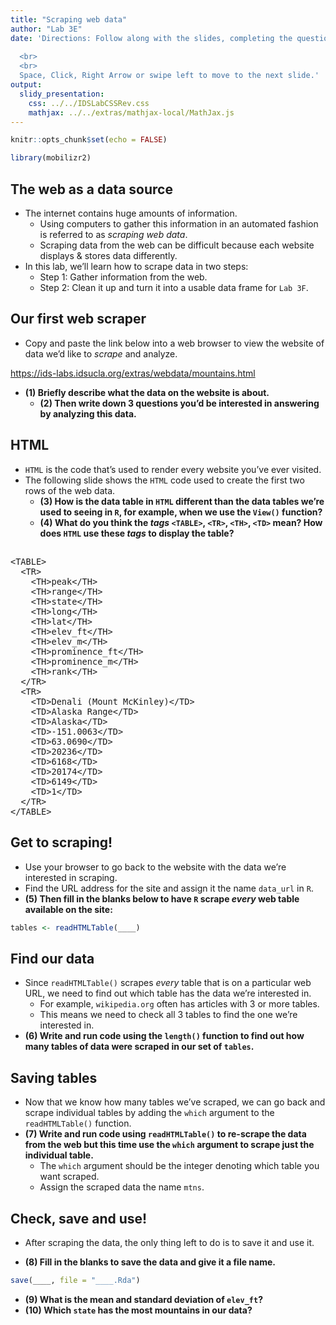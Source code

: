 ```yaml
---
title: "Scraping web data"
author: "Lab 3E"
date: 'Directions: Follow along with the slides, completing the questions in <font color=#25679E><b>blue</b></font> on your computer, and answering the questions in **red** in your journal.  
  
  <br>
  <br>
  Space, Click, Right Arrow or swipe left to move to the next slide.'
output: 
  slidy_presentation: 
    css: ../../IDSLabCSSRev.css
    mathjax: ../../extras/mathjax-local/MathJax.js
---
```


```r
knitr::opts_chunk$set(echo = FALSE)
```

```r
library(mobilizr2)
```

## The web as a data source

- The internet contains huge amounts of information.
  - Using computers to gather this information in an automated fashion is referred to as _scraping web data_.
  - Scraping data from the web can be difficult because each website displays & stores data differently.
- In this lab, we'll learn how to scrape data in two steps:
  - Step 1: Gather information from the web.
  - Step 2: Clean it up and turn it into a usable data frame for `Lab 3F`.
  

## Our first web scraper

- <span class="blue">Copy and paste the link below into a web browser to view the website of data we'd like to _scrape_ and analyze.</span>

[https://ids-labs.idsucla.org/extras/webdata/mountains.html](https://ids-labs.idsucla.org/extras/webdata/mountains.html)

- **(1) Briefly describe what the data on the website is about.**
    - **(2) Then write down 3 questions you'd be interested in answering by analyzing this data.**


## HTML

- `HTML` is the code that's used to render every website you've ever visited.
- The following slide shows the `HTML` code used to create the first two rows of the web data.
    - **(3) How is the data table in `HTML` different than the data tables we're used to seeing in `R`, for example, when we use the `View()` function?**
    - **(4) What do you think the _tags_ `<TABLE>`, `<TR>`, `<TH>`, `<TD>` mean? How does `HTML` use these _tags_ to display the table?**
    

## 

<font size = "3">
```
<TABLE>
  <TR>
    <TH>peak</TH>
    <TH>range</TH>
    <TH>state</TH>
    <TH>long</TH>
    <TH>lat</TH>
    <TH>elev_ft</TH>
    <TH>elev_m</TH>
    <TH>prominence_ft</TH>
    <TH>prominence_m</TH>
    <TH>rank</TH>
  </TR>
  <TR>
    <TD>Denali (Mount McKinley)</TD>
    <TD>Alaska Range</TD>
    <TD>Alaska</TD>
    <TD>-151.0063</TD>
    <TD>63.0690</TD>
    <TD>20236</TD>
    <TD>6168</TD>
    <TD>20174</TD>
    <TD>6149</TD>
    <TD>1</TD>
  </TR>
</TABLE>
```
</font>


## Get to scraping!

- <span class="blue">Use your browser to go back to the website with the data we're interested in scraping.</span>
- <span class="blue">Find the URL address for the site and assign it the name `data_url` in `R`.</span>
- **(5) Then fill in the blanks below to have `R` scrape _every_ web table available on the site:**

```r
tables <- readHTMLTable(____)
```


## Find our data

- Since `readHTMLTable()` scrapes _every_ table that is on a particular web URL, we need to find out which table has the data we're interested in.
    - For example, `wikipedia.org` often has articles with 3 or more tables.
    - This means we need to check all 3 tables to find the one we're interested in.
- **(6) Write and run code using the `length()` function to find out how many tables of data were scraped in our set of `tables`.**


## Saving tables

- Now that we know how many tables we've scraped, we can go back and scrape individual tables by adding the `which` argument to the `readHTMLTable()` function.
- **(7) Write and run code using `readHTMLTable()` to re-scrape the data from the web but this time use the `which` argument to scrape just the individual table.**
    - The `which` argument should be the integer denoting which table you want scraped.
    - Assign the scraped data the name `mtns`.


## Check, save and use!

- After scraping the data, the only thing left to do is to save it and use it.

- **(8) Fill in the blanks to save the data and give it a file name.**
```r
save(____, file = "____.Rda")
```

- **(9) What is the mean and standard deviation of `elev_ft`?**
- **(10) Which `state` has the most mountains in our data?**
